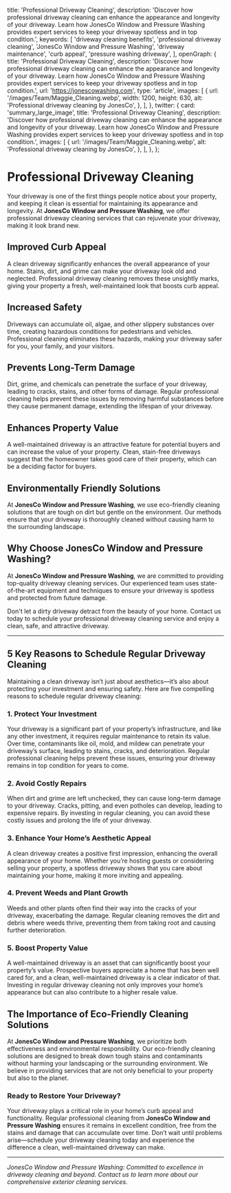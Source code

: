
  title: 'Professional Driveway Cleaning',
  description: 'Discover how professional driveway cleaning can enhance the appearance and longevity of your driveway. Learn how JonesCo Window and Pressure Washing provides expert services to keep your driveway spotless and in top condition.',
  keywords: [
    'driveway cleaning benefits',
    'professional driveway cleaning',
    'JonesCo Window and Pressure Washing',
    'driveway maintenance',
    'curb appeal',
    'pressure washing driveway',
  ],
  openGraph: {
    title: 'Professional Driveway Cleaning',
    description: 'Discover how professional driveway cleaning can enhance the appearance and longevity of your driveway. Learn how JonesCo Window and Pressure Washing provides expert services to keep your driveway spotless and in top condition.',
    url: 'https://jonescowashing.com',
    type: 'article',
    images: [
      {
        url: '/images/Team/Maggie_Cleaning.webp',
        width: 1200,
        height: 630,
        alt: 'Professional driveway cleaning by JonesCo',
      },
    ],
  },
  twitter: {
    card: 'summary_large_image',
    title: 'Professional Driveway Cleaning',
    description: 'Discover how professional driveway cleaning can enhance the appearance and longevity of your driveway. Learn how JonesCo Window and Pressure Washing provides expert services to keep your driveway spotless and in top condition.',
    images: [
      {
        url: '/images/Team/Maggie_Cleaning.webp',
        alt: 'Professional driveway cleaning by JonesCo',
      },
    ],
  },
};

# Professional Driveway Cleaning

Your driveway is one of the first things people notice about your property, and keeping it clean is essential for maintaining its appearance and longevity. At **JonesCo Window and Pressure Washing**, we offer professional driveway cleaning services that can rejuvenate your driveway, making it look brand new.

## Improved Curb Appeal

A clean driveway significantly enhances the overall appearance of your home. Stains, dirt, and grime can make your driveway look old and neglected. Professional driveway cleaning removes these unsightly marks, giving your property a fresh, well-maintained look that boosts curb appeal.

## Increased Safety

Driveways can accumulate oil, algae, and other slippery substances over time, creating hazardous conditions for pedestrians and vehicles. Professional cleaning eliminates these hazards, making your driveway safer for you, your family, and your visitors.

## Prevents Long-Term Damage

Dirt, grime, and chemicals can penetrate the surface of your driveway, leading to cracks, stains, and other forms of damage. Regular professional cleaning helps prevent these issues by removing harmful substances before they cause permanent damage, extending the lifespan of your driveway.

## Enhances Property Value

A well-maintained driveway is an attractive feature for potential buyers and can increase the value of your property. Clean, stain-free driveways suggest that the homeowner takes good care of their property, which can be a deciding factor for buyers.

## Environmentally Friendly Solutions

At **JonesCo Window and Pressure Washing**, we use eco-friendly cleaning solutions that are tough on dirt but gentle on the environment. Our methods ensure that your driveway is thoroughly cleaned without causing harm to the surrounding landscape.

## Why Choose JonesCo Window and Pressure Washing?

At **JonesCo Window and Pressure Washing**, we are committed to providing top-quality driveway cleaning services. Our experienced team uses state-of-the-art equipment and techniques to ensure your driveway is spotless and protected from future damage.

Don't let a dirty driveway detract from the beauty of your home. Contact us today to schedule your professional driveway cleaning service and enjoy a clean, safe, and attractive driveway.

---

## 5 Key Reasons to Schedule Regular Driveway Cleaning

Maintaining a clean driveway isn’t just about aesthetics—it’s also about protecting your investment and ensuring safety. Here are five compelling reasons to schedule regular driveway cleaning:

### 1. **Protect Your Investment**
Your driveway is a significant part of your property’s infrastructure, and like any other investment, it requires regular maintenance to retain its value. Over time, contaminants like oil, mold, and mildew can penetrate your driveway’s surface, leading to stains, cracks, and deterioration. Regular professional cleaning helps prevent these issues, ensuring your driveway remains in top condition for years to come.

### 2. **Avoid Costly Repairs**
When dirt and grime are left unchecked, they can cause long-term damage to your driveway. Cracks, pitting, and even potholes can develop, leading to expensive repairs. By investing in regular cleaning, you can avoid these costly issues and prolong the life of your driveway.

### 3. **Enhance Your Home’s Aesthetic Appeal**
A clean driveway creates a positive first impression, enhancing the overall appearance of your home. Whether you’re hosting guests or considering selling your property, a spotless driveway shows that you care about maintaining your home, making it more inviting and appealing.

### 4. **Prevent Weeds and Plant Growth**
Weeds and other plants often find their way into the cracks of your driveway, exacerbating the damage. Regular cleaning removes the dirt and debris where weeds thrive, preventing them from taking root and causing further deterioration.

### 5. **Boost Property Value**
A well-maintained driveway is an asset that can significantly boost your property’s value. Prospective buyers appreciate a home that has been well cared for, and a clean, well-maintained driveway is a clear indicator of that. Investing in regular driveway cleaning not only improves your home’s appearance but can also contribute to a higher resale value.

## The Importance of Eco-Friendly Cleaning Solutions

At **JonesCo Window and Pressure Washing**, we prioritize both effectiveness and environmental responsibility. Our eco-friendly cleaning solutions are designed to break down tough stains and contaminants without harming your landscaping or the surrounding environment. We believe in providing services that are not only beneficial to your property but also to the planet.

### Ready to Restore Your Driveway?

Your driveway plays a critical role in your home’s curb appeal and functionality. Regular professional cleaning from **JonesCo Window and Pressure Washing** ensures it remains in excellent condition, free from the stains and damage that can accumulate over time. Don’t wait until problems arise—schedule your driveway cleaning today and experience the difference a clean, well-maintained driveway can make.

---

*JonesCo Window and Pressure Washing: Committed to excellence in driveway cleaning and beyond. Contact us to learn more about our comprehensive exterior cleaning services.*

